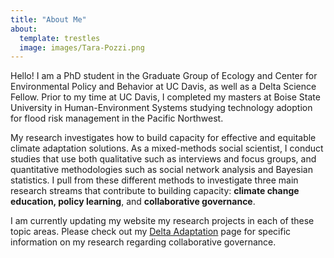 ```yaml
---
title: "About Me"
about:
  template: trestles
  image: images/Tara-Pozzi.png
---
```

Hello! I am a PhD student in the Graduate Group of Ecology and Center for Environmental Policy and Behavior at UC Davis, as well as a Delta Science Fellow. Prior to my time at UC Davis, I completed my masters at Boise State University in Human-Environment Systems studying technology adoption for flood risk management in the Pacific Northwest.

My research investigates how to build capacity for effective and equitable climate adaptation solutions. As a mixed-methods social scientist, I conduct studies that use both qualitative such as interviews and focus groups, and quantitative methodologies such as social network analysis and Bayesian statistics. I pull from these different methods to investigate three main research streams that contribute to building capacity: **climate change education, policy learning**, and **collaborative governance**.

I am currently updating my website my research projects in each of these topic areas. Please check out my [Delta Adaptation](delta.html) page for specific information on my research regarding collaborative governance.
